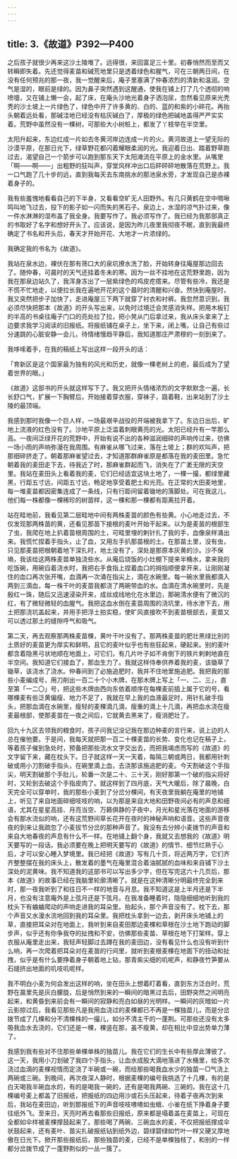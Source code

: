 ```yaml
---
---
---
```

title: 3.《故道》P392—P400
---





之后孩子就很少再来这沙土陵堆了。远得很，来回富足三十里。初春悄然而至而又转瞬即失着。先还觉得麦苗和碱荒地里只是透着绿色和腥气，可在三朝两日间，在没有任何预兆的那一夜，我一觉醒来后，庵子里塞满了仲春浓烈的清新和温润。空气是湿的，眼前是绿的。因为鼻子突然遇到这醒通，使我在铺上打了几个透彻的响喷嚏，又在铺上懒一会，起了床，在庵头沙地光着身子洒泡尿，忽然看见原来光秃秃的沙土坡上一片绿色了，绿色中开了许多黄的、白的、蓝的和紫的小碎花。再抬头朝着远处看，那碱洼地已经没有枯灰碱白了，厚极的绿色把碱地盖得严严实实着。荒野中虽然没有一棵树，可那些大小树桩上，都发了丫枝举在半空里。

太阳升起来，东边红成一片如去冬黄河岸边连成一片的火。黄河故道上一望无际的沙漠平原，在那日光下，绿草野花都闪着耀眼柔润的光。我迎着日出、踏着野草跑过去，渴望自己一个箭步可以跑到那东天下太阳滩流在平原上的金水里。从嘴里「啊——啊——」出粗野的狂叫声，穿堂风样冲出口后砰砰砰地散落在荒野上。我一口气跑了几十步的远，直到我每天去东南挑水的那池泉水旁，才发现自己是赤裸着身子的。

我有些羞愧地看看自己的下半身，又看看空旷无人田野外。有几只黄鹤在空中啁啾鸣叫地飞过去，投下的影子如一闪而失的黑石子。泉边上，水湿的凉气扑过来，像一件水淋淋的湿布盖了我全身。我要写作了。我必须写作了。我已经为我那部真正的书取好了名字和想好开头了。应该说，是因为昨儿夜里我彻夜不眠，直到我最终确定了书名和开头后，春天才开始开花、大地才一片浓绿的。

我确定我的书名为《故道》。

我站在泉水边，裸伏在那有筛口大的泉坑撩水洗了脸，开始转身往庵屋那边回去了。随仲春，可晨时的天气还挂着冬未的寒。因为一丝不挂地在这荒野里跑，因为我在那泉边站久了，我浑身冻出了一层紫绿色的鸡皮疙瘩来。尽管有些冷，我还是不慌不忙地走，以便拉长我在遍地开花的这个晨时的清醒和兴奋。然快到庵屋时，我又突然把步子加快了，走进庵屋三下两下就穿了衬衣和衬裤。我忽然意识到，我必须尽快把那本《故道》的开头写出来，以免时过境迁会灵感消失样。把用木板钉的半高的书桌往庵子门口的亮处拉了拉，把小凳从门后拿过来，我从床头拿来了上边要求我学习阅读的旧报纸。将报纸铺在桌子上，坐下来，闭上嘴，让自己有些过分速跳的心脏安静一会儿，待情绪慢趋平静后，我知道那庄严肃穆的一刻到来了。

我哆嗦着手，在我的稿纸上写出这样一段开头的话：

「育新区是这个国家最为独有的风光和历史，就像一棵老树上的疤，最后成为了望着世界的眼。」

《故道》这部书的开头就这样写下了。我又把开头情绪浓烈的文字默默念一遍，长长舒口气，扩展一下胸臂后，开始接着穿衣服，穿袜子，趿着鞋，出来站到了沙土陵的最顶端。

我感到那时我像一个巨人样，一场最艰辛战役的开端被我拿下了。东边日出后，旷地上流液的红色没有了。沙地平原上泛滥着刺眼黄亮的光。太阳已经升有一竿那么高。一夜间泛绿开花的荒野中，开始有说不出的各种滋润细碎的声响传过来，彷佛一场小雨的声响弥漫在我周围。有麻雀从哪飞过来，落在土坡上；群的欢叫声，把那细碎挤走了。朝着那麻雀望过去，才知道那群麻雀原是都落在我的麦田里。急忙朝着我的麦田走下去，待我近了时，那麻雀群起而飞，消失在了广袤无限的天空里。我站在麦田头上看着我的麦，它们已经适宜这块土地了，一棵一撮，都绿里藏黑，行距五寸远，间距五寸远，畅足地享受着肥土和光亮。在正常的大田麦地里，每一堆麦苗都因密集连成了一条线，只有行距间留着锄地的落脚处。可在我这儿，他们每一株都像一棵稀珍的树苗样，这一棵和那一棵都有距离拉开着。

站在畦地前，我看见第二层畦地中间有两株麦苗的颜色有些黄。小心地走过去，不仅发现那两株苗的黄，还看见那苗下接根的麦叶开始干起来。以为是麦苗的根部生了虫，我爬在地上扒着苗根周围的土，可畦里埋的剌针扎了我的手，血像泉样涌出来。我慌忙捏着手指头，止了血，又用左手扒那苗根的土。在那苗土里，没有虫，只见那麦苗把根朝着地下深扎时，地土没有了，深处是那原本灰黄的沙。沙不保墒，我该给这两株麦苗单独浇些水。从庵后烧饭的小灶棚下提来半桶水，拿来我的吃饭碗，用碗舀着浇水时，我把右手食指上捏着血口的拇指顺便拿开来，让刚刚凝住的血口再次张开嘴，血滴再一次涌在指尖上，滴在水碗里。每一碗水里我都滴入两到三滴血，每一株干叶的麦苗我都浇了两碗带血的水。血滴在清水碗里时，先是殷红一珠，随后又迅速浸染开来，成丝成线地化在水里边，那碗清水便有了微沉的红，有了微轻微轻的血腥气。我把这血水倒在麦苗周围的浇坑里，待水渗下去，用土把那浇坑盖起来，并用手把浮土拍实稳，使旷风直接吹不到麦苗根部去，麦苗又可以透过那土的缝隙呼气和吸气。

第二天，再去观察那两株麦苗棵，黄叶干叶没有了。那两株麦苗的肥壮黑绿比别的土质好的麦苗更为厚实和鲜明，且它的麦叶似乎也有些狂起来，硬起来。别的麦叶都含着隐黑弓状地顺在地面上，可它们，有几片叶子如不肯倒下的铁片剌剌地直在半空间。我知道它们接血了，那血生力了。我就这样侍奉供养着我的麦，该锄草了锄草，该浇水了浇水。仲春间到了必施追肥时，我并不住地里施追肥。我把我的那些小麦编成号，用刀削出一百二十个小木牌，在那木牌上写上「一、二、三」，直至第「一二〇」号，把这些木牌由西向东依着顺序在每棵麦前插上属于它的号，看哪棵麦有些泛黄偏瘦、地力不足了，我就在早上我的血液最足时，用针扎破手指头，把那血滴在水碗里，瘦轻的麦棵滴几滴，瘦重的滴上十几滴，再把血水浇在瘦麦最根部，使那麦苗在一夜之间后，它就黄去黑来了，瘦消肥壮了。

回九十九区去领我的粮食时，孩子问我记没记我在那边种麦的言行来，说上边的人总在催他要。于是间，我每天就把那一百二十棵麦苗的长势、变化也记在稿子上，等着孩子催到急处时，预备把那些流水文字交出去，而把我竭虑而写的《故道》的文字留下来，藏在枕头下。日子就这样一天一天着，每隔三朝或两日，我都用针刺破或用小刀割破手指头，在碗里滴上血，去浇那该施追肥的麦。今天割破这个手指尖，明天割破那个手肚儿，轮番一次是二十、三十天，刚好那第一个破的指尖将好时，又轮到去破这个手指皮肉了。就这样到了四月底，天气大暖后，除了晨晚，白天完全可以穿单时，我的那些小麦到了分岔分棵间，有天夜里我躺在庵里的地铺上，听见了来自地面碎细吱吱的响，以为那是来自大地和田野夜间必有的声息和细语，尤其在星星高挂、月亮当空、万籁俱静的子夜中，月光和星光落在地面的游移会有那水流似的响，还有这荒野间草长花开在夜时的神秘声响和语音。这些声音夜夜的到来让我疏忽了小麦拔节分岔的那种声音了。我没有去分辨小麦拨节的声音和来自大地春夜的声息有什么不一样。在地铺上翻个身，我就又去想我的《故道》明天要写的一段话。我必须要在晚上把明天要写的《故道》的情节、细节烂熟于心后，才可以安心睡入梦境里。我已经把《故道》写有几十页，将近两万字，它们齐齐整整摆在我的床头上，散发着的墨气在庵里混合着油腻腻的血味和来自铺下沙土深处的泥黄味。我不知道我的这部书可以写出多少字，但在写完这六十几页后，那本《故道》的故事已经在我脑里轮廓清晰了。就是在这种清晰分明最终完全到来时，那一夜我听到了和往日不一样的地音与月息。我不知道这是上半月还是下半月，也没有注意庵外是上弦月还是下弦月。在我准备睡着时，隐隐细细地听到我的枕头下有蛐蛐爬动的声响走进我的耳朵里。抬起头，那个声音没有了。枕下去，那个声音又水漫水流地回到我的耳朵里。我把枕头拿到一边去，剥开床头地铺上的草，直接把耳朵对在地面上，我听到来自麦田那边麦棵和草根在沙土地下跑动的脚步声，似乎还有你争我夺的扯拽和不安，彷佛那些麦苗、草根在地下打架样。穿上衣服从庵里走出来，我轻声轻脚过去蹲在我的麦田边，没有看见什么也没有听到什么响，再一次爬着把耳朵对在麦苗的行间里，就听到麦根麦棵在地面下的扭动和扯拽，似乎是有什么要挣着身子朝着地上钻，那青紫尖细的叽呢声，和静夜竹笋要从石缝挤出地面的叽吱叽呢样。

我不明白小麦为何会发出这样的响，坐在田头上想着盯着看，直到东方泛白时，荒野在晨里先是灰白朦胧，后是悄然到来的一瞬间的暗黑过去后，田野突然之间明亮起来，和黄昏到来前会有一瞬间的寂静和亮白如昼的光明样。一瞬间的灰暗如一片云影掠过后，我看见那些凡是我用血浇过的麦棵都已不再是一棵独苗儿，而是分岔拨节成了几棵和分不清棵株的一撮儿，如分不清主干的一蓬荆。可那些还没有太多吸我血水去浇的，它们还是一棵，棵竖在那，虽不瘦黄，却在相比中显出势单力薄了。

我感到我有些对不住那些单棵单株的独苗儿。我在它们的生长中有些厚此薄彼了。这一天，我用小刀划破了我四个手指头，让血水成股大滴地落进了水桶里，给多次浇过血滴的麦棵视情而定浇了半碗或一碗，而给那些喝我血水少的独苗一□气浇上两碗或三碗。到晚间，再次夜深人静时，根据麦棵的编号我挑选了十几棵，有的是白天喝我半碗血水的，有的是喝我一碗的，还有是喝我两碗、三碗的。我在这十几棵编号麦上都盖了旧报纸，把报纸的四边用沙或石头压起来，待着子夜再次到来后，我站在麦田边，听到那报纸下的声音吱吱喳喳如虫蛾、小雀在纸下挣着身子要往纸外飞。至来日，天亮时再去看那些旧报纸，原来都是塌着盖在麦苗上，可现在全都如伞样被麦棵撑鼓起来了。那些喝了两碗、三碗血水的麦，不仅把报纸撑成伞状鼓起来，还有麦叶、苗尖扎破报纸钻到纸外边，碧绿碧绿如竹叶一样又硬又厚地傲在日光下。掀开那些报纸后，那些独苗的麦，已经不是单棵独枝了，和别的一样都分岔拨节成了一蓬野荆似的一丛一簇了。